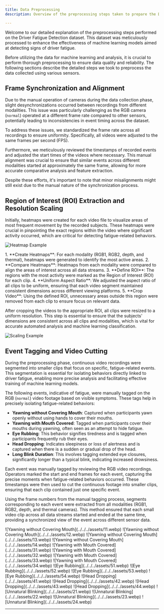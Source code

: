 ```yaml
---
title: Data Preprocessing
description: Overview of the preprocessing steps taken to prepare the Driver Fatigue Detection dataset for analysis.

---
```



Welcome to our detailed explanation of the preprocessing steps performed on the Driver Fatigue Detection dataset. This dataset was meticulously processed to enhance the effectiveness of machine learning models aimed at detecting signs of driver fatigue.

Before utilizing the data for machine learning and analysis, it is crucial to perform thorough preprocessing to ensure data quality and reliability. The following sections describe the detailed steps we took to preprocess the data collected using various sensors.

## Frame Synchronization and Alignment

Due to the manual operation of cameras during the data collection phase, slight desynchronizations occurred between recordings from different modalities. This issue was particularly challenging as the RGB camera (`normal`) operated at a different frame rate compared to other sensors, potentially leading to inconsistencies in event timing across the dataset.

To address these issues, we standardized the frame rate across all recordings to ensure uniformity. Specifically, all videos were adjusted to the same frames per second (FPS).

Furthermore, we meticulously reviewed the timestamps of recorded events and adjusted the start times of the videos where necessary. This manual alignment was crucial to ensure that similar events across different modalities started at approximately the same frame, allowing for more accurate comparative analysis and feature extraction.

<Aside>
    Despite these efforts, it's important to note that minor misalignments might still exist due to the manual nature of the synchronization process.
</Aside>

## Region of Interest (ROI) Extraction and Resolution Scaling

Initially, heatmaps were created for each video file to visualize areas of most frequent movement by the recorded subjects. These heatmaps were crucial in pinpointing the exact regions within the video where significant activity occurred, which are critical for detecting fatigue-related behaviors.

![Heatmap Example](../../../assets/heatmaps.webp)

<Steps>
1. **Create Heatmaps**: For each modality (RGB1, RGB2, depth, and thermal), heatmaps were generated to identify the most active areas.
2. **Compare Heatmaps**: Heatmaps from each modality were compared to align the areas of interest across all data streams.
3. **Define ROI**: The regions with the most activity were marked as the Region of Interest (ROI) for each clip.
4. **Uniform Aspect Ratio**: We adjusted the aspect ratio of all clips to be uniform, ensuring that each video segment maintained consistent dimensions across different viewing platforms.
5. **Crop Video**: Using the defined ROI, unnecessary areas outside this region were removed from each clip to ensure focus on relevant data.
</Steps>

After cropping the videos to the appropriate ROI, all clips were resized to a uniform resolution. This step is essential to ensure that the subjects' dimensions are consistent across all clips and modalities, which is vital for accurate automated analysis and machine learning classification.

![Scaling Example](../../../assets/ready.webp)

## Event Tagging and Video Cutting

During the preprocessing phase, continuous video recordings were segmented into smaller clips that focus on specific, fatigue-related events. This segmentation is essential for isolating behaviors directly linked to driver fatigue, enabling more precise analysis and facilitating effective training of machine learning models.

The following events, indicative of fatigue, were manually tagged on the RGB (`normal`) video footage based on visible symptoms. These tags help in precisely isolating fatigue-related behaviors:

- **Yawning without Covering Mouth**: Captured when participants yawn openly without using hands to cover their mouths.
- **Yawning with Mouth Covered**: Tagged when participants cover their mouths during yawning, often seen as an attempt to hide fatigue.
- **Eye Rubbing**: This behavior signifies tiredness and is tagged when participants frequently rub their eyes.
- **Head Dropping**: Indicates sleepiness or loss of alertness and is captured when there is a sudden or gradual drop of the head.
- **Long Blink Duration**: This involves tagging extended eye closures, significantly longer than a typical blink, indicating increased drowsiness.

Each event was manually tagged by reviewing the RGB video recordings. Operators marked the start and end frames for each event, capturing the precise moments when fatigue-related behaviors occurred. These timestamps were then used to cut the continuous footage into smaller clips, ensuring that each clip contained just one specific event.

Using the frame numbers from the manual tagging process, segments corresponding to each event were extracted from all modalities (RGB1, RGB2, depth, and thermal cameras). This method ensured that each small video clip across all data streams started and ended at the same time, providing a synchronized view of the event across different sensor data.

<Tabs>
  <TabItem label="Yawning without Covering Mouth">
    ![Yawning without Covering Mouth](../../../assets/11.webp)
    ![Yawning without Covering Mouth](../../../assets/12.webp)
    ![Yawning without Covering Mouth](../../../assets/13.webp)
    ![Yawning without Covering Mouth](../../../assets/14.webp)
  </TabItem>
  <TabItem label="Yawning with Mouth Covered">
    ![Yawning with Mouth Covered](../../../assets/31.webp)
    ![Yawning with Mouth Covered](../../../assets/32.webp)
    ![Yawning with Mouth Covered](../../../assets/33.webp)
    ![Yawning with Mouth Covered](../../../assets/34.webp)
  </TabItem>
  <TabItem label="Eye Rubbing">  
    ![Eye Rubbing](../../../assets/51.webp)
    ![Eye Rubbing](../../../assets/52.webp)
    ![Eye Rubbing](../../../assets/53.webp)
    ![Eye Rubbing](../../../assets/54.webp)
  </TabItem>
  <TabItem label="Head Dropping">  
    ![Head Dropping](../../../assets/41.webp)
    ![Head Dropping](../../../assets/42.webp)
    ![Head Dropping](../../../assets/43.webp)
    ![Head Dropping](../../../assets/44.webp)
  </TabItem>
  <TabItem label="Unnatural Blinking">
    ![Unnatural Blinking](../../../assets/21.webp)
    ![Unnatural Blinking](../../../assets/22.webp)
    ![Unnatural Blinking](../../../assets/23.webp)
    ![Unnatural Blinking](../../../assets/24.webp)
  </TabItem>
</Tabs>

---
